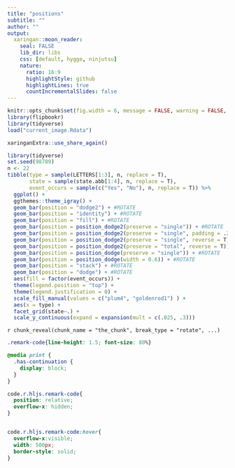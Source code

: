 ```yaml
---
title: "positions"
subtitle: ""
author: ""
output:
  xaringan::moon_reader:
    seal: FALSE
    lib_dir: libs
    css: [default, hygge, ninjutsu]
    nature:
      ratio: 16:9
      highlightStyle: github
      highlightLines: true
      countIncrementalSlides: false
---
```




```r
knitr::opts_chunk$set(fig.width = 6, message = FALSE, warning = FALSE, comment = "", cache = F)
library(flipbookr)
library(tidyverse)
load("current_image.Rdata")
```


```r
xaringanExtra::use_share_again()
```


```r
library(tidyverse)
set.seed(98789)
n <- 22
tibble(type = sample(LETTERS[1:3], n, replace = T),
       state = sample(state.abb[1:4], n, replace = T),
       event_occurs = sample(c("Yes", "No"), n, replace = T)) %>% 
  ggplot() +
  ggthemes::theme_igray() +
  geom_bar(position = "dodge2") + #ROTATE
  geom_bar(position = "identity") + #ROTATE
  geom_bar(position = "fill") + #ROTATE
  geom_bar(position = position_dodge2(preserve = "single")) + #ROTATE
  geom_bar(position = position_dodge2(preserve = "single", padding = .2)) + #ROTATE
  geom_bar(position = position_dodge2(preserve = "single", reverse = T)) + #ROTATE
  geom_bar(position = position_dodge2(preserve = "total", reverse = T)) + #ROTATE
  geom_bar(position = position_dodge(preserve = "single")) + #ROTATE
  geom_bar(position = position_dodge(width = 0.6)) + #ROTATE
  geom_bar(position = "stack") + #ROTATE
  geom_bar(position = "dodge") + #ROTATE
  aes(fill = factor(event_occurs)) + 
  theme(legend.position = "top") +
  theme(legend.justification = 0) +
  scale_fill_manual(values = c("plum4", "goldenrod1") ) + 
  aes(x = type) + 
  facet_grid(state~.) + 
  scale_y_continuous(expand = expansion(mult = c(.025, .3))) 
```

`r chunk_reveal(chunk_name = "the_chunk", break_type = "rotate", ...)`



```css
.remark-code{line-height: 1.5; font-size: 80%}

@media print {
  .has-continuation {
    display: block;
  }
}

code.r.hljs.remark-code{
  position: relative;
  overflow-x: hidden;
}


code.r.hljs.remark-code:hover{
  overflow-x:visible;
  width: 500px;
  border-style: solid;
}
```

